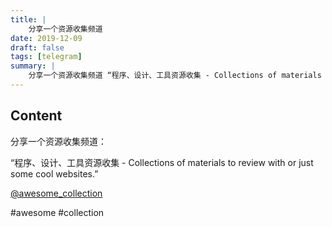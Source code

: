 ```yaml
---
title: |
    分享一个资源收集频道
date: 2019-12-09
draft: false
tags: [telegram]
summary: |
    分享一个资源收集频道 “程序、设计、工具资源收集 - Collections of materials to review with or just some cool websites.”
---
```


## Content

分享一个资源收集频道：

“程序、设计、工具资源收集 - Collections of materials to review with or just some cool websites.”

[@awesome_collection](https://t.me/awesome_collection)

#awesome #collection
